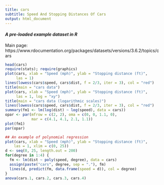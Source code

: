 ```yaml
---
title: cars
subtitle: Speed And Stopping Distances Of Cars
output: html_document
---
```


#### *A pre-loaded example dataset in R*
Main page: https://www.rdocumentation.org/packages/datasets/versions/3.6.2/topics/cars

```r
head(cars)
require(stats); require(graphics)
plot(cars, xlab = "Speed (mph)", ylab = "Stopping distance (ft)",
     las = 1)
lines(lowess(cars$speed, cars$dist, f = 2/3, iter = 3), col = "red")
title(main = "cars data")
plot(cars, xlab = "Speed (mph)", ylab = "Stopping distance (ft)",
     las = 1, log = "xy")
title(main = "cars data (logarithmic scales)")
lines(lowess(cars$speed, cars$dist, f = 2/3, iter = 3), col = "red")
summary(fm1 <- lm(log(dist) ~ log(speed), data = cars))
opar <- par(mfrow = c(2, 2), oma = c(0, 0, 1.1, 0),
            mar = c(4.1, 4.1, 2.1, 1.1))
plot(fm1)
par(opar)

## An example of polynomial regression
plot(cars, xlab = "Speed (mph)", ylab = "Stopping distance (ft)",
    las = 1, xlim = c(0, 25))
d <- seq(0, 25, length.out = 200)
for(degree in 1:4) {
  fm <- lm(dist ~ poly(speed, degree), data = cars)
  assign(paste("cars", degree, sep = "."), fm)
  lines(d, predict(fm, data.frame(speed = d)), col = degree)
}
anova(cars.1, cars.2, cars.3, cars.4)
```
